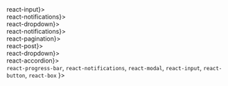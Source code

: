 
<Section title={{ content: '1.8.1', date: '2022-05-03' }} border={ true }>
	<List title="New Features" id="components-features--1-8-1">
		<div label={<Code small={true}>react-input</Code>}>
			<div label="Add prefix prop." />
			<div label="Add suffix prop." />
			<div label="Allow constrained field." />
		</div>
		<div label={<Code small={true}>react-notifications</Code>}>
			<div label="Support callback function for dismiss button." />
		</div>
	</List>
	<List title="Improvements" id="components-improvements--1-8-1">
		<div label={<Code small={true}>react-dropdown</Code>}>
			<div label="Add disabled property for trigger menu button." />
		</div>
		<div label={<Code small={true}>react-notifications</Code>}>
			<div label="Ability to edit dismiss button label." />
			<div label="Loading must be a state of the component." />
		</div>
	</List>
	<List title="Bug Fixes" id="components-bugs--1-8-1">
		<div label={<Code small={true}>react-pagination</Code>}>
			<div label="Parent wrapper breaks the component." />
			<div label="Wrong package version for builder." />
		</div>
		<div label={<Code small={true}>react-post</Code>}>
			<div label="Image keeps on loading when is empty or null." />
			<div label="Wrong package version for builder." />
			<div label="Disabled state is missing." />
			<div label="Post title HTML chars are rendered encoded on hovering." />
		</div>
		<div label={<Code small={true}>react-dropdown</Code>}>
			<div label="Wrong package version for builder." />
			<div label="Missing disabled styles for options." />
		</div>
		<div label={<Code small={true}>react-accordion</Code>}>
			<div label="Wrong package version for builder." />
			<div label="Demo image is missing in the stories." />
		</div>
		<div label={
			<><Code small={true}>react-progress-bar</Code>, <Code small={true}>react-notifications</Code>, <Code small={true}>react-modal</Code>, <Code small={true}>react-input</Code>, <Code small={true}>react-button</Code>, <Code small={true}>react-box</Code></>
		}>
			<div label="Wrong package version for builder." />
		</div>
	</List>
</Section>
